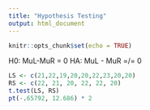 ```yaml
---
title: "Hypothesis Testing"
output: html_document
---
```


```r
knitr::opts_chunk$set(echo = TRUE)
```

H0: MuL-MuR = 0
HA: MuL - MuR =/= 0


```r
LS <- c(21,22,19,20,20,22,23,20,20)
RS <- c(22, 21, 20, 22, 22, 20)
t.test(LS, RS)
pt(-.65792, 12.686) * 2
```
